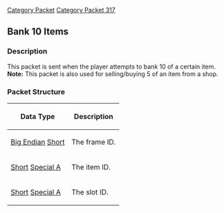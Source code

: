 [[Category Packet]]
[[Category Packet 317]]
{{packet|name=Bank 10 items|description=Sent when a player banks 10 of a certain item.|opcode=43|type=Fixed|length=6|revision=317}}
== Bank 10 Items ==

=== Description ===

This packet is sent when the player attempts to bank 10 of a certain item.<br>
'''Note:''' This packet is also used for selling/buying 5 of an item from a shop.

=== Packet Structure ===
{|border=2
! Data Type
! Description
|-
| [[Data Types#Big Endian|Big Endian]] [[Data Types#Standard data types|Short]]
| The frame ID.
|-
| [[Data Types#Standard data types|Short]] [[Data Types#Non Standard Data Types|Special A]]
| The item ID.
|-
| [[Data Types#Standard data types|Short]] [[Data Types#Non Standard Data Types|Special A]]
| The slot ID.
|}